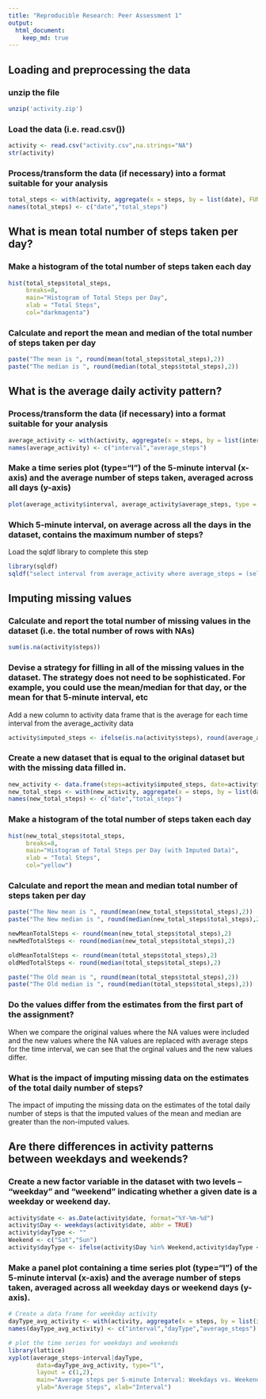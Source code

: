 ```yaml
---
title: "Reproducible Research: Peer Assessment 1"
output: 
  html_document:
    keep_md: true
---
```



## Loading and preprocessing the data
### unzip the file
```r
unzip('activity.zip')
```

### Load the data (i.e. read.csv())
```r
activity <- read.csv("activity.csv",na.strings="NA")
str(activity)
```

### Process/transform the data (if necessary) into a format suitable for your analysis
```r
total_steps <- with(activity, aggregate(x = steps, by = list(date), FUN = "sum", na.rm = TRUE))
names(total_steps) <- c("date","total_steps")
```

## What is mean total number of steps taken per day?
### Make a histogram of the total number of steps taken each day
```r
hist(total_steps$total_steps,
     breaks=8, 
     main="Histogram of Total Steps per Day",
     xlab = "Total Steps", 
     col="darkmagenta")
```

### Calculate and report the mean and median of the total number of steps taken per day
```r
paste("The mean is ", round(mean(total_steps$total_steps),2))
paste("The median is ", round(median(total_steps$total_steps),2))
```

## What is the average daily activity pattern?
### Process/transform the data (if necessary) into a format suitable for your analysis
```r
average_activity <- with(activity, aggregate(x = steps, by = list(interval), FUN = "mean", na.rm = TRUE))
names(average_activity) <- c("interval","average_steps")
```

### Make a time series plot (type="l") of the 5-minute interval (x-axis) and the average number of steps taken, averaged across all days (y-axis)
```r
plot(average_activity$interval, average_activity$average_steps, type = "l", xlab="interval", ylab="Average number of steps", main="Average number of steps per interval")
```

### Which 5-minute interval, on average across all the days in the dataset, contains the maximum number of steps?
Load the sqldf library to complete this step
```r
library(sqldf)
sqldf("select interval from average_activity where average_steps = (select max(average_steps) from average_activity)")
```

## Imputing missing values
### Calculate and report the total number of missing values in the dataset (i.e. the total number of rows with NAs)
```r
sum(is.na(activity$steps))
```

### Devise a strategy for filling in all of the missing values in the dataset. The strategy does not need to be sophisticated. For example, you could use the mean/median for that day, or the mean for that 5-minute interval, etc
Add a new column to activity data frame that is the average for each time interval from the average_activity data

```r
activity$imputed_steps <- ifelse(is.na(activity$steps), round(average_activity$average_steps[match(activity$interval, average_activity$interval)],0), activity$steps)
```

### Create a new dataset that is equal to the original dataset but with the missing data filled in.

```r
new_activity <- data.frame(steps=activity$imputed_steps, date=activity$date, interval=activity$interval)
new_total_steps <- with(new_activity, aggregate(x = steps, by = list(date), FUN = "sum", na.rm = TRUE))
names(new_total_steps) <- c("date","total_steps")
```

### Make a histogram of the total number of steps taken each day
```r
hist(new_total_steps$total_steps,
     breaks=8, 
     main="Histogram of Total Steps per Day (with Imputed Data)",
     xlab = "Total Steps", 
     col="yellow")
```

### Calculate and report the mean and median total number of steps taken per day
```r
paste("The New mean is ", round(mean(new_total_steps$total_steps),2))
paste("The New median is ", round(median(new_total_steps$total_steps),2))

newMeanTotalSteps <- round(mean(new_total_steps$total_steps),2)
newMedTotalSteps <- round(median(new_total_steps$total_steps),2)

oldMeanTotalSteps <- round(mean(total_steps$total_steps),2)
oldMedTotalSteps <- round(median(total_steps$total_steps),2)

paste("The Old mean is ", round(mean(total_steps$total_steps),2))
paste("The Old median is ", round(median(total_steps$total_steps),2))
```

### Do the values differ from the estimates from the first part of the assignment?
When we compare the original values where the NA values were included and the new values where the NA values are replaced with average steps for the time interval, we can see that the orginal values and the new values differ.

### What is the impact of imputing missing data on the estimates of the total daily number of steps?
The impact of imputing the missing data on the estimates of the total daily number of steps is that the imputed values of the mean and median are greater than the non-imputed values.


## Are there differences in activity patterns between weekdays and weekends?
### Create a new factor variable in the dataset with two levels – “weekday” and “weekend” indicating whether a given date is a weekday or weekend day.
```r
activity$date <- as.Date(activity$date, format="%Y-%m-%d")
activity$Day <- weekdays(activity$date, abbr = TRUE)
activity$dayType <- ""
Weekend <- c("Sat","Sun")
activity$dayType <- ifelse(activity$Day %in% Weekend,activity$dayType <- "Weekend",activity$dayType <- "Weekday")
```

### Make a panel plot containing a time series plot (type="l") of the 5-minute interval (x-axis) and the average number of steps taken, averaged across all weekday days or weekend days (y-axis). 

```r
# Create a data frame for weekday activity
dayType_avg_activity <- with(activity, aggregate(x = steps, by = list(interval,dayType), FUN = "mean", na.rm = TRUE))
names(dayType_avg_activity) <- c("interval","dayType","average_steps")

# plot the time series for weekdays and weekends
library(lattice) 
xyplot(average_steps~interval|dayType,
		data=dayType_avg_activity, type="l",  
		layout = c(1,2),
		main="Average steps per 5-minute Interval: Weekdays vs. Weekends", 
		ylab="Average Steps", xlab="Interval")
```
